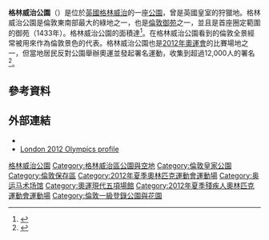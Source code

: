 {{NoteTA
|G1=UK Places
}}
{{Infobox park
| name = 格林威治公園
| native_name = Greenwich Park
| photo = Greenwich Park 001.JPG
| photo_width = 250
| photo_caption = 由格林威治公園望向[[王后宮|王后宮]]及[[金絲雀碼頭|金絲雀碼頭]]
| type = 公園
| location = {{GBR}}[[倫敦|倫敦]][[格林威治|格林威治]]
| coords = {{coord|51.47669|N|0.00013|E|region:GB_source:enwiki-osgb36(TQ390772)|display=inline, title}}
| area = {{convert|74|ha|acre}}
| created = 
| operator = 皇家公園
| visitation_num = 
| status = 
| publictransit = [[Maze_Hill_railway_station|Maze Hill station]]
| website = {{url|https://www.royalparks.org.uk/parks/greenwich-park|www.royalparks.org.uk}}
}}
'''格林威治公園'''（{{lang-en|Greenwich Park}}）是位於[[英國|英國]][[格林威治|格林威治]]的一座[[公園|公園]]，曾是英國皇室的狩獵地。格林威治公園是倫敦東南部最大的綠地之一，也是[[倫敦御苑|倫敦御苑]]之一，並且是首座圈定範圍的御苑（1433年）。格林威治公園的面積達{{convert|74|ha|acre}}<ref>{{cite web |url=http://www.royalparks.org.uk/parks/greenwich_park/ |title=Greenwich Park |publisher=The Royal Parks |date= |accessdate=4 August 2012 |deadurl=yes |archiveurl=https://www.webcitation.org/5yo0w5wlZ?url=http://www.royalparks.org.uk/parks/greenwich_park/ |archivedate=2011年5月19日 }}</ref>。在格林威治公園看到的倫敦全景經常被用來作為倫敦景色的代表。格林威治公園也是[[2012年奧運會|2012年奧運會]]的比賽場地之一，但當地居民反對公園舉辦奧運並發起署名運動，收集到超過12,000人的署名<ref>{{cite web |last=Beard |first=Mathew |title=Dennis is a menace to 2012 equestrian plans |work=This is London |date=7 October 2009 |accessdate=1 August 2010 |url=http://www.thisislondon.co.uk/standard/article-23753449-dennis-is-a-menace-to-2012-equestrian-plans.do }}</ref>。

==參考資料==
{{Reflist}}
==外部連結==
{{Commonscat|Greenwich Park|格林威治公園}}
*{{Official website|http://www.royalparks.gov.uk/parks/greenwich-park}}
* [https://archive.is/20121209213323/www.london2012.com/venue/greenwich-park/ London 2012 Olympics profile]

[[Category:格林威治公園|]]
[[Category:格林威治區公園與空地|Category:格林威治區公園與空地]]
[[Category:倫敦皇家公園|Category:倫敦皇家公園]]
[[Category:倫敦保存區|Category:倫敦保存區]]
[[Category:2012年夏季奧林匹克運動會運動場|Category:2012年夏季奧林匹克運動會運動場]]
[[Category:奥运马术场馆|Category:奥运马术场馆]]
[[Category:奧運現代五項場館|Category:奧運現代五項場館]]
[[Category:2012年夏季殘疾人奧林匹克運動會運動場|Category:2012年夏季殘疾人奧林匹克運動會運動場]]
[[Category:倫敦一級登錄公園與花園|Category:倫敦一級登錄公園與花園]]
